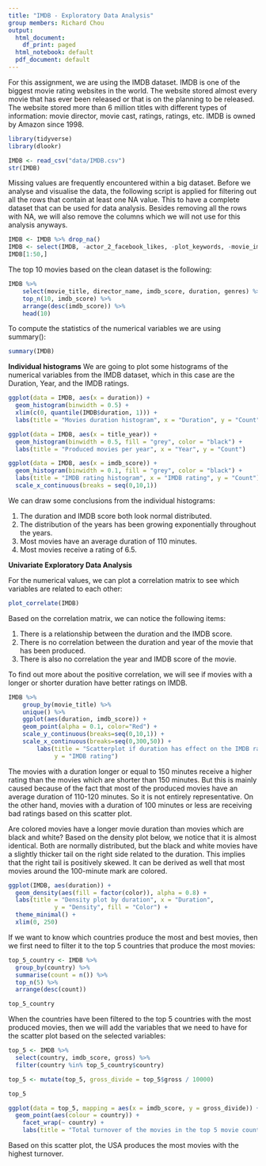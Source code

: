 ```yaml
---
title: "IMDB - Exploratory Data Analysis"
group members: Richard Chou
output:
  html_document:
    df_print: paged
  html_notebook: default
  pdf_document: default
---
```


For this assignment, we are using the IMDB dataset. IMDB is one of the biggest movie rating websites in the world. The website stored almost every movie that has ever been released or that is on the planning to be released. The website stored more than 6 million titles with different types of information: movie director, movie cast, ratings, ratings, etc. IMDB is owned by Amazon since 1998. 

```r
library(tidyverse)
library(dlookr)

IMDB <- read_csv("data/IMDB.csv")
str(IMDB)
```

Missing values are frequently encountered within a big dataset. Before we analyse and visualise the data, the following script is applied for filtering out all the rows that contain at least one NA value. This to have a complete dataset that can be used for data analysis. Besides removing all the rows with NA, we will also remove the columns which we will not use for this analysis anyways.   

```r
IMDB <- IMDB %>% drop_na()
IMDB <- select(IMDB, -actor_2_facebook_likes, -plot_keywords, -movie_imdb_link, -actor_1_facebook_likes, -actor_3_facebook_likes, -cast_total_facebook_likes, -facenumber_in_poster, -aspect_ratio, -director_facebook_likes, -num_user_for_reviews, -num_voted_users, -num_critic_for_reviews, -movie_facebook_likes)
IMDB[1:50,]
```

The top 10 movies based on the clean dataset is the following: 

```r
IMDB %>%
    select(movie_title, director_name, imdb_score, duration, genres) %>%
    top_n(10, imdb_score) %>% 
    arrange(desc(imdb_score)) %>%
    head(10)
```

To compute the statistics of the numerical variables we are using summary():

```r
summary(IMDB)
```

**Individual histograms**
We are going to plot some histograms of the numerical variables from the IMDB dataset, which in this case are the Duration, Year, and the IMDB ratings.  

```r
ggplot(data = IMDB, aes(x = duration)) +
  geom_histogram(binwidth = 0.5) + 
  xlim(c(0, quantile(IMDB$duration, 1))) + 
  labs(title = "Movies duration histogram", x = "Duration", y = "Count") 
```
```r
ggplot(data = IMDB, aes(x = title_year)) +
  geom_histogram(binwidth = 0.5, fill = "grey", color = "black") + 
  labs(title = "Produced movies per year", x = "Year", y = "Count") 
```

```r
ggplot(data = IMDB, aes(x = imdb_score)) +
  geom_histogram(binwidth = 0.1, fill = "grey", color = "black") + 
  labs(title = "IMDB rating histogram", x = "IMDB rating", y = "Count") + 
  scale_x_continuous(breaks = seq(0,10,1))
```
We can draw some conclusions from the individual histograms: 

1. The duration and IMDB score both look normal distributed. 
2. The distribution of the years has been growing exponentially throughout the years.
3. Most movies have an average duration of 110 minutes. 
4. Most movies receive a rating of 6.5. 

**Univariate Exploratory Data Analysis**

For the numerical values, we can plot a correlation matrix to see which variables are related to each other: 

```r
plot_correlate(IMDB)
```

Based on the correlation matrix, we can notice the following items:

1. There is a relationship between the duration and the IMDB score.
2. There is no correlation between the duration and year of the movie that has been produced. 
3. There is also no correlation the year and IMDB score of the movie. 

To find out more about the positive correlation, we will see if movies with a longer or shorter duration have better ratings on IMDB. 

```r
IMDB %>%
    group_by(movie_title) %>%
    unique() %>%
    ggplot(aes(duration, imdb_score)) +
    geom_point(alpha = 0.1, color="Red") +
    scale_y_continuous(breaks=seq(0,10,1)) +
    scale_x_continuous(breaks=seq(0,300,50)) +
        labs(title = "Scatterplot if duration has effect on the IMDB ratings", x = "Duration movies (in minutes)",
             y = "IMDB rating")
```

The movies with a duration longer or equal to 150 minutes receive a higher rating than the movies which are shorter than 150 minutes. But this is mainly caused because of the fact that most of the produced movies have an average duration of 110-120 minutes. So it is not entirely representative. On the other hand, movies with a duration of 100 minutes or less are receiving bad ratings based on this scatter plot.  

Are colored movies have a longer movie duration than movies which are black and white? Based on the density plot below, we notice that it is almost identical. Both are normally distributed, but the black and white movies have a slightly thicker tail on the right side related to the duration. This implies that the right tail is positively skewed. It can be derived as well that most movies around the 100-minute mark are colored. 

```r
ggplot(IMDB, aes(duration)) +
  geom_density(aes(fill = factor(color)), alpha = 0.8) + 
  labs(title = "Density plot by duration", x = "Duration",
             y = "Density", fill = "Color") +
  theme_minimal() + 
  xlim(0, 250) 
```
If we want to know which countries produce the most and best movies, then we first need to filter it to the top 5 countries that produce the most movies: 

```r
top_5_country <- IMDB %>%
  group_by(country) %>%
  summarise(count = n()) %>%
  top_n(5) %>%
  arrange(desc(count))

top_5_country
```
When the countries have been filtered to the top 5 countries with the most produced movies, then we will add the variables that we need to have for the scatter plot based on the selected variables: 

```r
top_5 <- IMDB %>%
  select(country, imdb_score, gross) %>%
  filter(country %in% top_5_country$country)

top_5 <- mutate(top_5, gross_divide = top_5$gross / 10000)

top_5
```

```r
ggplot(data = top_5, mapping = aes(x = imdb_score, y = gross_divide)) + 
  geom_point(aes(colour = country)) + 
    facet_wrap(~ country) + 
    labs(title = "Total turnover of the movies in the top 5 movie countries", x = "IMDB rating", y = "Gross (x 10.000)")
```

Based on this scatter plot, the USA produces the most movies with the highest turnover. 


















